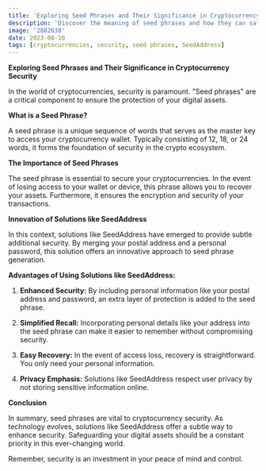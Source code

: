 ```yaml
---
title: 'Exploring Seed Phrases and Their Significance in Cryptocurrency Security'
description: 'Discover the meaning of seed phrases and how they can safeguard your digital assets. Also, explore how solutions like SeedAddress can subtly provide additional security.'
image: '2882630'
date: 2023-08-10
tags: [cryptocurrencies, security, seed phrases, SeedAddress]
---
```


**Exploring Seed Phrases and Their Significance in Cryptocurrency Security**

In the world of cryptocurrencies, security is paramount. "Seed phrases" are a critical component to ensure the protection of your digital assets.

**What is a Seed Phrase?**

A seed phrase is a unique sequence of words that serves as the master key to access your cryptocurrency wallet. Typically consisting of 12, 18, or 24 words, it forms the foundation of security in the crypto ecosystem.

**The Importance of Seed Phrases**

The seed phrase is essential to secure your cryptocurrencies. In the event of losing access to your wallet or device, this phrase allows you to recover your assets. Furthermore, it ensures the encryption and security of your transactions.

**Innovation of Solutions like SeedAddress**

In this context, solutions like SeedAddress have emerged to provide subtle additional security. By merging your postal address and a personal password, this solution offers an innovative approach to seed phrase generation.

**Advantages of Using Solutions like SeedAddress:**

1. **Enhanced Security:** By including personal information like your postal address and password, an extra layer of protection is added to the seed phrase.

2. **Simplified Recall:** Incorporating personal details like your address into the seed phrase can make it easier to remember without compromising security.

3. **Easy Recovery:** In the event of access loss, recovery is straightforward. You only need your personal information.

4. **Privacy Emphasis:** Solutions like SeedAddress respect user privacy by not storing sensitive information online.

**Conclusion**

In summary, seed phrases are vital to cryptocurrency security. As technology evolves, solutions like SeedAddress offer a subtle way to enhance security. Safeguarding your digital assets should be a constant priority in this ever-changing world.

Remember, security is an investment in your peace of mind and control.
